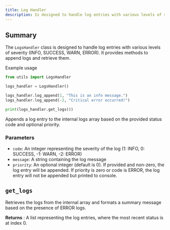 ```yaml
---
title: Log Handler
description: Is designed to handle log entries with various levels of severity
---
```


## Summary

The `LogsHandler` class is designed to handle log entries with various levels of severity (INFO, SUCCESS, WARN, ERROR). It provides methods to append logs and retrieve them.

Example usage

```python
from utils import LogsHandler

logs_handler = LogsHandler()

logs_handler.log_append(1, "This is an info message.")
logs_handler.log_append(-2, "Critical error occurred!")

print(logs_handler.get_logs())
```

Appends a log entry to the internal logs array based on the provided status code and optional priority.

### Parameters

- `code`: An integer representing the severity of the log (1: INFO, 0: SUCCESS, -1: WARN, -2: ERROR)
- `message`: A string containing the log message
- `priority`: An optional integer (default is 0). If provided and non-zero, the log entry will be appended. If priority is zero or code is ERROR, the log entry will not be appended but printed to console.

## `get_logs`

Retrieves the logs from the internal array and formats a summary message based on the presence of ERROR logs.

**Returns** : A list representing the log entries, where the most recent status is at index 0.
